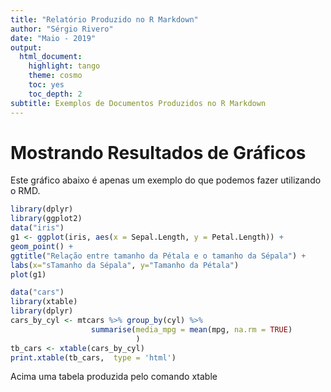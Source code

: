 ```yaml
---
title: "Relatório Produzido no R Markdown"
author: "Sérgio Rivero"
date: "Maio - 2019"
output:
  html_document:
    highlight: tango
    theme: cosmo
    toc: yes
    toc_depth: 2
subtitle: Exemplos de Documentos Produzidos no R Markdown
---
```

# Mostrando Resultados de Gráficos

Este gráfico abaixo é apenas um exemplo do que podemos fazer utilizando o RMD.

```r
library(dplyr)
library(ggplot2)
data("iris")
g1 <- ggplot(iris, aes(x = Sepal.Length, y = Petal.Length)) + 
geom_point() +
ggtitle("Relação entre tamanho da Pétala e o tamanho da Sépala") +
labs(x="sTamanho da Sépala", y="Tamanho da Pétala")
plot(g1)
```

```r
data("cars")
library(xtable)
library(dplyr)
cars_by_cyl <- mtcars %>% group_by(cyl) %>%
                  summarise(media_mpg = mean(mpg, na.rm = TRUE)
                            )
tb_cars <- xtable(cars_by_cyl)
print.xtable(tb_cars,  type = 'html')
```

Acima uma tabela produzida pelo comando xtable


